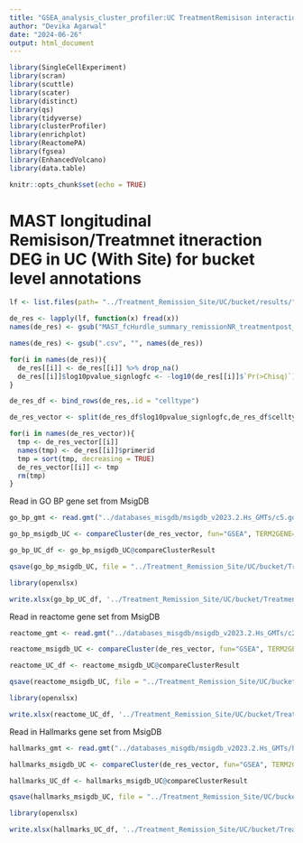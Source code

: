 ```yaml
---
title: "GSEA_analysis_cluster_profiler:UC TreatmentRemisison interaction With Site DEG"
author: "Devika Agarwal"
date: "2024-06-26"
output: html_document
---
```


```r
library(SingleCellExperiment)
library(scran)
library(scuttle)
library(scater)
library(distinct)
library(qs)
library(tidyverse)
library(clusterProfiler)
library(enrichplot)
library(ReactomePA)
library(fgsea)
library(EnhancedVolcano)
library(data.table)

knitr::opts_chunk$set(echo = TRUE)
```
# MAST longitudinal Remisison/Treatmnet itneraction DEG in UC (With Site) for bucket level annotations

```r
lf <- list.files(path= "../Treatment_Remission_Site/UC/bucket/results/", pattern="MAST_fcHurdle_summary", full.names = T)
```

```r
de_res <- lapply(lf, function(x) fread(x))
names(de_res) <- gsub("MAST_fcHurdle_summary_remissionNR_treatmentpost_with_siteUC_remission_R_NR_", "", basename(lf))
```

```r
names(de_res) <- gsub(".csv", "", names(de_res))
```


```r
for(i in names(de_res)){
  de_res[[i]] <- de_res[[i]] %>% drop_na()
  de_res[[i]]$log10pvalue_signlogfc <- -log10(de_res[[i]]$`Pr(>Chisq)`) *sign(de_res[[i]]$coef) 
}
```



```r
de_res_df <- bind_rows(de_res,.id = "celltype")
```

```r
de_res_vector <- split(de_res_df$log10pvalue_signlogfc,de_res_df$celltype)
```


```r
for(i in names(de_res_vector)){
  tmp <- de_res_vector[[i]]
  names(tmp) <- de_res[[i]]$primerid
  tmp = sort(tmp, decreasing = TRUE)
  de_res_vector[[i]] <- tmp
  rm(tmp)
}
```

Read in GO BP gene set from MsigDB

```r
go_bp_gmt <- read.gmt("../databases_misgdb/msigdb_v2023.2.Hs_GMTs/c5.go.bp.v2023.2.Hs.symbols.gmt")
```

```r
go_bp_msigdb_UC <- compareCluster(de_res_vector, fun="GSEA", TERM2GENE= go_bp_gmt, minGSSize=30,maxGSSize = 300, seed=764,eps=0,nPermSimple = 10000)
```

```r
go_bp_UC_df <- go_bp_msigdb_UC@compareClusterResult
```

```r
qsave(go_bp_msigdb_UC, file = "../Treatment_Remission_Site/UC/bucket/Treatment_remission_interaction_with_site_bucket_UC_Cluster_Profiler_Msigdb_GOBP_FGSEA_obj.qs")
```

```r
library(openxlsx)
```

```r
write.xlsx(go_bp_UC_df, '../Treatment_Remission_Site/UC/bucket/Treatment_remission_interaction_with_site_UC_bucket_Msig_DB_Go_BP_GSEA_results.xlsx')
```


Read in reactome gene set from MsigDB

```r
reactome_gmt <- read.gmt("../databases_misgdb/msigdb_v2023.2.Hs_GMTs/c2.cp.reactome.v2023.2.Hs.symbols.gmt")
```

```r
reactome_msigdb_UC <- compareCluster(de_res_vector, fun="GSEA", TERM2GENE= reactome_gmt, minGSSize=20,maxGSSize = 300, seed=764,eps=0,nPermSimple = 10000)
```

```r
reactome_UC_df <- reactome_msigdb_UC@compareClusterResult
```

```r
qsave(reactome_msigdb_UC, file = "../Treatment_Remission_Site/UC/bucket/Treatment_remission_interaction_with_site_bucket_UC_Cluster_Profiler_Msigdb_Reactome_FGSEA_obj.qs")
```

```r
library(openxlsx)
```

```r
write.xlsx(reactome_UC_df, '../Treatment_Remission_Site/UC/bucket/Treatment_remission_interaction_with_site_UC_bucket_Msig_DB_Reactome_GSEA_results.xlsx')
```




Read in Hallmarks gene set from MsigDB

```r
hallmarks_gmt <- read.gmt("../databases_misgdb/msigdb_v2023.2.Hs_GMTs/h.all.v2023.2.Hs.symbols.gmt")
```

```r
hallmarks_msigdb_UC <- compareCluster(de_res_vector, fun="GSEA", TERM2GENE= hallmarks_gmt, minGSSize=20,maxGSSize = 300, seed=764,eps=0,nPermSimple = 10000)
```

```r
hallmarks_UC_df <- hallmarks_msigdb_UC@compareClusterResult
```

```r
qsave(hallmarks_msigdb_UC, file = "../Treatment_Remission_Site/UC/bucket/Treatment_remission_interaction_with_site_bucket_UC_Cluster_Profiler_Msigdb_hallmarks_FGSEA_obj.qs")
```

```r
library(openxlsx)
```

```r
write.xlsx(hallmarks_UC_df, '../Treatment_Remission_Site/UC/bucket/Treatment_remission_interaction_with_site_UC_bucket_Msig_DB_hallmarks_GSEA_results.xlsx')
```